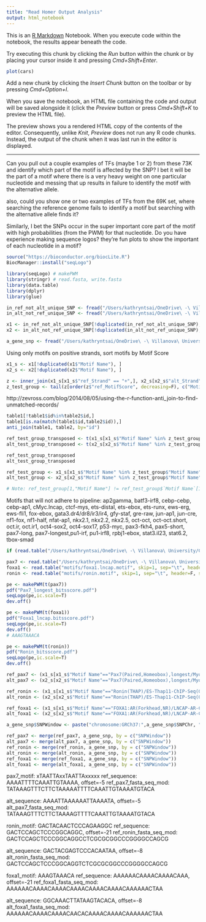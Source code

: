 ```yaml
---
title: "Read Homer Output Analysis"
output: html_notebook
---
```


This is an [R Markdown](http://rmarkdown.rstudio.com) Notebook. When you execute code within the notebook, the results appear beneath the code. 

Try executing this chunk by clicking the *Run* button within the chunk or by placing your cursor inside it and pressing *Cmd+Shift+Enter*. 

```r
plot(cars)
```

Add a new chunk by clicking the *Insert Chunk* button on the toolbar or by pressing *Cmd+Option+I*.

When you save the notebook, an HTML file containing the code and output will be saved alongside it (click the *Preview* button or press *Cmd+Shift+K* to preview the HTML file). 

The preview shows you a rendered HTML copy of the contents of the editor. Consequently, unlike *Knit*, *Preview* does not run any R code chunks. Instead, the output of the chunk when it was last run in the editor is displayed.

---

Can you pull out a couple examples of TFs (maybe 1 or 2) from these 73K and identify which part of the motif is affected by the SNP? I bet it will be the part of a motif where there is a very heavy weight on one particular nucleotide and messing that up results in failure to identify the motif with the alternative allele. 

also, could you show one or two examples of TFs from the 69K set, where searching the reference genome fails to identify a motif but searching with the alternative allele finds it? 

Similarly, I bet the SNPs occur in the super important core part of the motif with high probabilities (from the PWM) for that nucleotide. Do you have experience making sequence logos? they’re fun plots to show the important of each nucleotide in a motif?

```r
source("https://bioconductor.org/biocLite.R")
BiocManager::install("seqLogo")

library(seqLogo) # makePWM
library(stringr) # read.fasta, write.fasta
library(data.table)
library(dplyr)
library(glue)
```

```r

in_ref_not_alt_unique_SNP <- fread("/Users/kathryntsai/OneDrive\ -\ Villanova\ University/College/2018-2019/Summer\ 2019/TFs_eQTLs_Research/RProjects/Project2/q2_3_output/in_ref_not_alt_unique_SNP.txt")
in_alt_not_ref_unique_SNP <- fread("/Users/kathryntsai/OneDrive\ -\ Villanova\ University/College/2018-2019/Summer\ 2019/TFs_eQTLs_Research/RProjects/Project2/q2_3_output/in_alt_not_ref_unique_SNP.txt")

x1 <- in_ref_not_alt_unique_SNP[!duplicated(in_ref_not_alt_unique_SNP),] # 73345
x2 <- in_alt_not_ref_unique_SNP[!duplicated(in_alt_not_ref_unique_SNP),] # 69674

a_gene_snp <- fread("/Users/kathryntsai/OneDrive\ -\ Villanova\ University/College/2018-2019/Summer\ 2019/TFs_eQTLs_Research/RProjects/Project2/q2_3_output/a_gene_snp.txt")

```

Using only motifs on positive strands, sort motifs by Motif Score
```r

x1_s <- x1[!duplicated(x1$"Motif Name"), ]
x2_s <- x2[!duplicated(x2$"Motif Name"), ]

z <- inner_join(x1_s[x1_s$"ref_Strand" == "+",], x2_s[x2_s$"alt_Strand" == "+",], by="Motif Name")
z_test_group <- tail(z[order(z$"ref_MotifScore", decreasing=F), c("Motif Name", "ref_MotifScore", "alt_MotifScore")], n=11L)

```

http://zevross.com/blog/2014/08/05/using-the-r-function-anti_join-to-find-unmatched-records/
```r
table1[!table1$id%in%table2$id,]
table1[is.na(match(table1$id,table2$id)),]
anti_join(table1, table2, by="id")
```

```r

ref_test_group_transposed <- t(x1_s[x1_s$"Motif Name" %in% z_test_group$"Motif Name",c("SNPWindow", "ref_Offset", "Motif Name", "Sequence")])
alt_test_group_transposed <- t(x2_s[x2_s$"Motif Name" %in% z_test_group$"Motif Name",c("SNPWindow", "alt_Offset", "Motif Name", "Sequence")])

ref_test_group_transposed
alt_test_group_transposed
```

```r
ref_test_group <- x1_s[x1_s$"Motif Name" %in% z_test_group$"Motif Name",c("SNPWindow", "ref_Offset", "Motif Name", "Sequence")]
alt_test_group <- x2_s[x2_s$"Motif Name" %in% z_test_group$"Motif Name",c("SNPWindow", "alt_Offset", "Motif Name", "Sequence")]

# Note: ref_test_group[1,"Motif Name"] != ref_test_group$`Motif Name`[1]
```


Motifs that will not adhere to pipeline: ap2gamma, batf3-irf8, cebp-cebp, cebp-ap1, cMyc.lncap, ctcf-mys, ets-distal, ets-ebox, ets-runx, ews-erg, ews-fli1, fox-ebox, gata3.dr4/dr8/ir3/ir4, gfy-staf, gre-raw, jun-ap1, jun-cre, nf1-fox, nf1-half, nfat-ap1, nkx2.1, nkx2.2, nkx2.5, oct-oct, oct-oct.short, oct.ir, oct.ir1, oct4-sox2, oct4-sox17, p53-myc, pax3-fkh4, pax5-short, pax7-long, pax7-longest,pu1-irf, pu1-irf8, rpbj1-ebox, stat3.il23, stat6.2, tbox-smad

```r

if (read.table("/Users/kathryntsai/OneDrive\ -\ Villanova\ University/College/2018-2019/Summer\ 2019/TFs_eQTLs_Research/RProjects/Project2/q2_3_investigation/motifs/ronin.motif", sep="\t", header=F,nrow=1)[,2]

```


```r

pax7 <- read.table("/Users/kathryntsai/OneDrive\ -\ Villanova\ University/College/2018-2019/Summer\ 2019/TFs_eQTLs_Research/RProjects/Project2/q2_3_investigation/motifs/pax7-longest.motif", sep="\t", skip=1, header=F, stringsAsFactors=FALSE)
foxa1 <- read.table("motifs/foxa1.lncap.motif", skip=1, sep="\t", header=F, stringsAsFactors=FALSE)
ronin <- read.table("motifs/ronin.motif", skip=1, sep="\t", header=F, stringsAsFactors=FALSE)

```

```r

pe <- makePWM(t(pax7))
pdf("Pax7_longest_bitsscore.pdf")
seqLogo(pe,ic.scale=T)
dev.off()

pe <- makePWM(t(foxa1))
pdf("Foxa1_lncap.bitsscore.pdf")
seqLogo(pe,ic.scale=T)
dev.off()
# AAAGTAAACA

pe <- makePWM(t(ronin))
pdf("Ronin_bitsscore.pdf")
seqLogo(pe,ic.scale=T)
dev.off()

```
```r

ref_pax7 <- (x1_s[x1_s$"Motif Name"=="Pax7(Paired,Homeobox),longest/Myoblast-Pax7-ChIP-Seq(GSE25064)/Homer", c("SNPWindow", "ref_Offset", "Motif Name", "ref_Strand", "Sequence")])
alt_pax7 <- (x2_s[x2_s$"Motif Name"=="Pax7(Paired,Homeobox),longest/Myoblast-Pax7-ChIP-Seq(GSE25064)/Homer", c("SNPWindow", "alt_Offset", "Motif Name", "alt_Strand", "Sequence")])

ref_ronin <- (x1_s[x1_s$"Motif Name"=="Ronin(THAP)/ES-Thap11-ChIP-Seq(GSE51522)/Homer", c("SNPWindow", "ref_Offset", "Motif Name", "ref_Strand", "Sequence")])
alt_ronin <- (x2_s[x2_s$"Motif Name"=="Ronin(THAP)/ES-Thap11-ChIP-Seq(GSE51522)/Homer", c("SNPWindow", "alt_Offset", "Motif Name", "alt_Strand", "Sequence")])

ref_foxa1 <- (x1_s[x1_s$"Motif Name"=="FOXA1:AR(Forkhead,NR)/LNCAP-AR-ChIP-Seq(GSE27824)/Homer", c("SNPWindow", "ref_Offset", "Motif Name", "ref_Strand", "Sequence")])
alt_foxa1 <- (x2_s[x2_s$"Motif Name"=="FOXA1:AR(Forkhead,NR)/LNCAP-AR-ChIP-Seq(GSE27824)/Homer", c("SNPWindow", "alt_Offset", "Motif Name", "alt_Strand", "Sequence")])

a_gene_snp$SNPWindow <- paste("chromosome:GRCh37:",a_gene_snp$SNPChr, ":", a_gene_snp$SNPWindowStart, ":", a_gene_snp$SNPWindowEnd,":1", sep="")

ref_pax7 <- merge(ref_pax7, a_gene_snp, by = c("SNPWindow"))
alt_pax7 <- merge(alt_pax7, a_gene_snp, by = c("SNPWindow"))
ref_ronin <- merge(ref_ronin, a_gene_snp, by = c("SNPWindow"))
alt_ronin <- merge(alt_ronin, a_gene_snp, by = c("SNPWindow"))
ref_foxa1 <- merge(ref_foxa1, a_gene_snp, by = c("SNPWindow"))
alt_foxa1 <- merge(alt_foxa1, a_gene_snp, by = c("SNPWindow"))
```

pax7_motif: xTAATTAxxTAATTAxxxxx
ref_sequence: AAAATTTTCAAATTGTAAAA, offset=-5
ref_pax7_fasta_seq_mod: TATAAAGTTTCTTCTAAAAATTTTCAAATTGTAAAATGTACA

alt_sequence: AAAATTAAAAAATTAAAATA, offset=-5
alt_pax7_fasta_seq_mod: TATAAAGTTTCTTCTAAAAGTTTTCAAATTGTAAAATGTACA <!--ACTCCATTTCAAAAACAAAATTAAAAAATTAAAATAAAAAAG-->

ronin_motif: GACTACAACTCCCAGAAGGC
ref_sequence: GACTCCAGCTCCCGGCAGGC, offset=-21
ref_ronin_fasta_seq_mod: GACTCCAGCTCCCGGCAGGCCTCGCGCGGCCCGGGGCCAGCG

alt_sequence: GACTACGAGTCCCACAATAA, offset=-8
alt_ronin_fasta_seq_mod: GACTCCAGCTCCCGGCAGGTCTCGCGCGGCCCGGGGCCAGCG

foxa1_motif: AAAGTAAACA
ref_sequence: AAAAAACAAAACAAAACAAA, offset=-21
ref_foxa1_fasta_seq_mod: AAAAAACAAAACAAAACAAAACAAAACAAAACAAAAAACTAA

alt_sequence: GGCAAACTTATAAGTACACA, offset=-8
alt_foxa1_fasta_seq_mod: AAAAAACAAAACAAAACAACACAAAACAAAACAAAAAACTAA


```r

```


